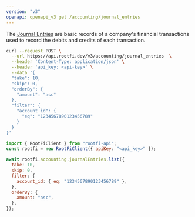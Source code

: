 ```yaml
---
version: "v3"
openapi: openapi_v3 get /accounting/journal_entries
---
```


The [Journal Entries](https://docs.rootfi.dev/api-reference/journal-entries/overview) are basic records of a company's financial transactions used to record the debits and credits of each transaction.

<RequestExample>

```bash cURL
curl --request POST \
  --url https://api.rootfi.dev/v3/accounting/journal_entries  \
  --header 'Content-Type: application/json' \
  --header 'api_key: <api-key>' \
  --data '{
  "take": 10,
  "skip": 0,
  "orderBy": {
    "amount": "asc"
  },
  "filter": {
    "account_id": {
      "eq": "1234567890123456789"
    }
  }
}'
```

```javascript NodeJS
import { RootFiClient } from "rootfi-api";
const rootfi = new RootFiClient({ apiKey: "<api_key>" });

await rootfi.accounting.journalEntries.list({
  take: 10,
  skip: 0,
  filter: {
    account_id: { eq: "1234567890123456789" },
  },
  orderBy: {
    amount: "asc",
  },
});
```

</RequestExample>
